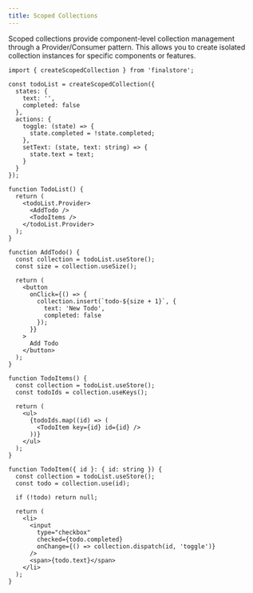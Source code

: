 ```yaml
---
title: Scoped Collections
---
```


Scoped collections provide component-level collection management through a Provider/Consumer pattern. This allows you to create isolated collection instances for specific components or features.

```tsx
import { createScopedCollection } from 'finalstore';

const todoList = createScopedCollection({
  states: {
    text: '',
    completed: false
  },
  actions: {
    toggle: (state) => {
      state.completed = !state.completed;
    },
    setText: (state, text: string) => {
      state.text = text;
    }
  }
});

function TodoList() {
  return (
    <todoList.Provider>
      <AddTodo />
      <TodoItems />
    </todoList.Provider>
  );
}

function AddTodo() {
  const collection = todoList.useStore();
  const size = collection.useSize();

  return (
    <button
      onClick={() => {
        collection.insert(`todo-${size + 1}`, {
          text: 'New Todo',
          completed: false
        });
      }}
    >
      Add Todo
    </button>
  );
}

function TodoItems() {
  const collection = todoList.useStore();
  const todoIds = collection.useKeys();

  return (
    <ul>
      {todoIds.map((id) => (
        <TodoItem key={id} id={id} />
      ))}
    </ul>
  );
}

function TodoItem({ id }: { id: string }) {
  const collection = todoList.useStore();
  const todo = collection.use(id);

  if (!todo) return null;

  return (
    <li>
      <input
        type="checkbox"
        checked={todo.completed}
        onChange={() => collection.dispatch(id, 'toggle')}
      />
      <span>{todo.text}</span>
    </li>
  );
}
```
